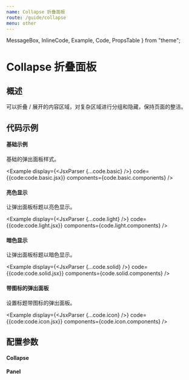 ```yaml
---
name: Collapse 折叠面板
route: /guide/collapse
menu: other
---
```


  MessageBox,
  InlineCode,
  Example,
  Code,
  PropsTable
} from "theme";

# Collapse 折叠面板

## 概述

可以折叠 / 展开的内容区域，对复杂区域进行分组和隐藏，保持页面的整洁。

## 代码示例

#### 基础示例

基础的弹出面板样式。

<Example
  display={<JsxParser {...code.basic} />}
  code={{code:code.basic.jsx}}
  components={code.basic.components}
/>

#### 亮色显示

让弹出面板标题以亮色显示。

<Example
  display={<JsxParser {...code.light} />}
  code={{code:code.light.jsx}}
  components={code.light.components}
/>

#### 暗色显示

让弹出面板标题以暗色显示。

<Example
  display={<JsxParser {...code.solid} />}
  code={{code:code.solid.jsx}}
  components={code.solid.components}
/>

#### 带图标的弹出面板

设置标题带图标的弹出面板。

<Example
  display={<JsxParser {...code.icon} />}
  code={{code:code.icon.jsx}}
  components={code.icon.components}
/>

## 配置参数

#### Collapse
<PropsTable of={Collapse} />

#### Panel
<PropsTable of={Collapse.Panel} />
